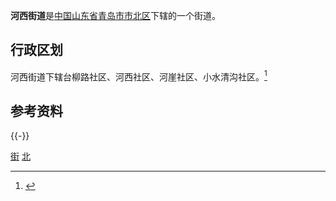 '''河西街道'''是[[中华人民共和国|中国]][[山东省|山东省]][[青岛市|青岛市]][[市北区|市北区]]下辖的一个街道。

== 行政区划 ==
河西街道下辖台柳路社区、河西社区、河崖社区、小水清沟社区。<ref>{{Cite web|url=http://www.stats.gov.cn/tjsj/tjbz/tjyqhdmhcxhfdm/2015/37/02/03/370203032.html|title=统计用区划和城乡划分代码/山东省/青岛市/市北区/河西街道办事处|accessdate=2017-04-23|author=国家统计局|date=2015-09-30|publisher=|archive-date=2017-04-27|archive-url=https://web.archive.org/web/20170427033824/http://www.stats.gov.cn/tjsj/tjbz/tjyqhdmhcxhfdm/2015/37/02/03/370203032.html|dead-url=no}}</ref>

== 参考资料 ==
{{Reflist}}
{{-}}
{{青岛小作品}}
{{青岛市市北区行政区划}}
{{青岛市行政区划}}
[[Category:市北区|街]]
[[Category:青岛乡级行政区划|北]]